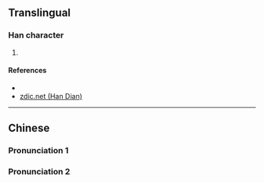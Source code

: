 {{also|蘗}}
{{character info/new}}
==Translingual==

===Han character===
{{Han char|rn=75|rad=木|as=13|sn=17|four=|canj=DSRJ|ids=⿰木辟}}

# {{defn|Han|sort=木13}}

====References====
* {{Han ref|kx=0557.050|dkj=15670|dj=0946.120|hdz=21306.010|uh=6A98|ud=27288}}
* [http://www.zdic.net/z/1c/js/6A98.htm zdic.net (Han Dian)]

----

==Chinese==

===Pronunciation 1===
{{zh-see|枰|v}}

===Pronunciation 2===
{{zh-see|檗|v}}